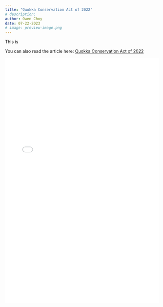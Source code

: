 ```yaml
---
title: "Quokka Conservation Act of 2022"
# description: 
author: Owen Choy
date: 07-22-2023
# image: preview-image.png
---
```


This is

You can also read the article here: [Quokka Conservation Act of 2022](https://doi.org/10.21973/N3DW9D)

![](Quokka Conservation Act of 2022.pdf){fig-align="center" width="100%" height="800px"}
